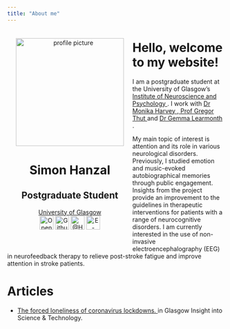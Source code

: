 ```yaml
---
title: "About me"
---
```

<div style= "float:left;position: relative; margin: 20px; text-align: center">
<img src="images/profile_pic.jpeg" alt="profile picture" width="250px" height="250px">
<p>
<h1> Simon Hanzal </h1>
<h2> Postgraduate Student </h2>
<a href="https://www.psy.gla.ac.uk/otherstaff/?id=SH002" title = "University of Glasgow"> University of Glasgow </a>
<br>
<a href="https://osf.io/z37c5/" title = "Simon Hanzal OSF"><img src="images/osf.png" alt="Open Science Framework" width="32px" height="32px"></a>
<a href="https://github.com/SimonHanzal" title = "Simon Hanzal Github"><img src="images/github.png" alt="Github Simon Hanzal" width="32px" height="32px"></a>
<a href="https://twitter.com/HanzalSimon" title = "@Hanzalsimon"><img src="images/twitter.png" alt="@Hanzalsimon" width="32px" height="32px"></a>
<a href="mailto:2263391h@student.gla.ac.uk"  title = "E-mail"> <img src="images/mail.png" alt="E-mail" width="32px" height="32px"></a>
</p>
</div>

# Hello, welcome to my website!

I am a postgraduate student at the University of Glasgow's <a href="https://www.gla.ac.uk/researchinstitutes/neurosciencepsychology/" title = "Institute of Neuroscience and Psychology"> Institute of Neuroscience and Psychology </a>. I work with <a href="https://www.gla.ac.uk/schools/psychology/staff/monikaharvey/" title = "Dr Monika Harvey"> Dr Monika Harvey </a>,<a href="https://www.gla.ac.uk/researchinstitutes/neurosciencepsychology/staff/gregorthut/" title = "Prof Gregor Thut"> Prof Gregor Thut </a> and <a href="https://gemmalearmonth.com/" title = "Dr Gemma Learmonth"> Dr Gemma Learmonth </a>.

My main topic of interest is attention and its role in various neurological disorders. Previously, I studied emotion and music-evoked autobiographical memories through public engagement. Insights from the project provide an improvement to the guidelines in therapeutic interventions for patients with a range of neurocognitive disorders. I am currently interested in the use of non-invasive electroencephalography (EEG) in neurofeedback therapy to relieve post-stroke fatigue and improve attention in stroke patients. 

# Articles

* <a href="https://the-gist.org/2020/09/the-forced-loneliness-of-coronavirus-lockdowns/" title = "The forced loneliness of coronavirus lockdowns"> The forced loneliness of coronavirus lockdowns. </a> in Glasgow Insight into Science & Technology.